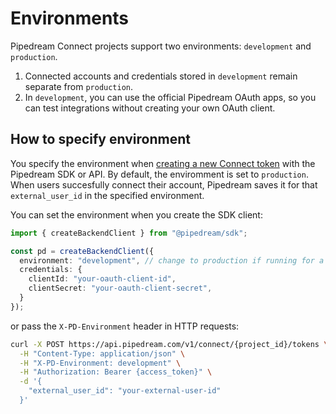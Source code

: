 # Environments

Pipedream Connect projects support two environments: `development` and `production`.

1. Connected accounts and credentials stored in `development` remain separate from `production`.
2. In `development`, you can use the official Pipedream OAuth apps, so you can test integrations without creating your own OAuth client.

## How to specify environment

You specify the environment when [creating a new Connect token](/connect/api/#create-a-new-token) with the Pipedream SDK or API. By default, the enviromment is set to `production`. When users succesfully connect their account, Pipedream saves it for that `external_user_id` in the specified environment.

You can set the environment when you create the SDK client:

```typescript
import { createBackendClient } from "@pipedream/sdk";

const pd = createBackendClient({
  environment: "development", // change to production if running for a test production account, or in production
  credentials: {
    clientId: "your-oauth-client-id",
    clientSecret: "your-oauth-client-secret",
  }
});
```

or pass the `X-PD-Environment` header in HTTP requests:

```bash
curl -X POST https://api.pipedream.com/v1/connect/{project_id}/tokens \
  -H "Content-Type: application/json" \
  -H "X-PD-Environment: development" \
  -H "Authorization: Bearer {access_token}" \
  -d '{
    "external_user_id": "your-external-user-id"
  }'
```
